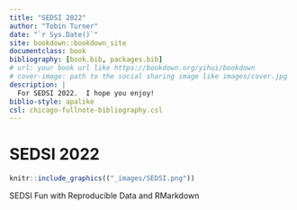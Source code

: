 ```yaml
--- 
title: "SEDSI 2022"
author: "Tobin Turner"
date: "`r Sys.Date()`"
site: bookdown::bookdown_site
documentclass: book
bibliography: [book.bib, packages.bib]
# url: your book url like https://bookdown.org/yihui/bookdown
# cover-image: path to the social sharing image like images/cover.jpg
description: |
  For SEDSI 2022.  I hope you enjoy!
biblio-style: apalike
csl: chicago-fullnote-bibliography.csl
---
```


# SEDSI 2022

```r
knitr::include_graphics(("_images/SEDSI.png"))
```


::: {.rmdimportant}

SEDSI Fun with Reproducible Data and RMarkdown


:::